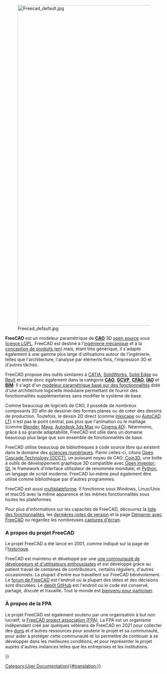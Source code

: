 <languages/>
{{Docnav/fr
|[[Online Help Startpage/fr|Bienvenue]]
|[[Feature list/fr|Fonctionnalités]]
}}

[[Image:Freecad default.jpg|1024px|center]] 

'''FreeCAD''' est un modeleur paramétrique de [https://fr.wikipedia.org/wiki/Conception_assist%C3%A9e_par_ordinateur '''CAO'''] 3D [https://fr.wikipedia.org/wiki/Open_source open source] sous [[License/fr|licence LGPL]]. FreeCAD est destiné à l'[https://fr.wikipedia.org/wiki/G%C3%A9nie_m%C3%A9canique ingénierie mécanique] et à la [https://en.wikipedia.org/wiki/Product_design conception de produits (en)] mais, étant très générique, il s'adapte également à une gamme plus large d'utilisations autour de l'ingénierie, telles que l'architecture, l'analyse par éléments finis, l'impression 3D et d'autres tâches.

FreeCAD propose des outils similaires à [https://fr.wikipedia.org/wiki/CATIA CATIA], [https://fr.wikipedia.org/wiki/SolidWorks SolidWorks], [https://fr.wikipedia.org/wiki/Solid_Edge Solid Edge] ou [https://fr.wikipedia.org/wiki/Revit Revit] et entre donc également dans la catégorie [https://fr.wikipedia.org/wiki/Conception_assist%C3%A9e_par_ordinateur '''CAO'''], [https://fr.wikipedia.org/wiki/Gestion_du_cycle_de_vie_(produit) '''GCVP'''], [https://fr.wikipedia.org/wiki/Conception_et_fabrication_assist%C3%A9es_par_ordinateur '''CFAO'''], [https://fr.wikipedia.org/wiki/Ing%C3%A9nierie_assist%C3%A9e_par_ordinateur '''IAO'''] et [https://fr.wikipedia.org/wiki/Building_information_modeling '''BIM''']. Il s'agit d'un [https://en.wikipedia.org/wiki/Parametric_feature_based_modeler modeleur paramétrique basé sur des fonctionnalités] doté d'une architecture logicielle modulaire permettant de fournir des fonctionnalités supplémentaires sans modifier le système de base.

Comme beaucoup de logiciels de CAO, il possède de nombreux composants 2D afin de dessiner des formes planes ou de créer des dessins de production. Toutefois, le dessin 2D direct (comme [https://inkscape.org/ Inkscape] ou [https://fr.wikipedia.org/wiki/AutoCAD AutoCAD LT]) n'est pas le point central, pas plus que l'animation ou le maillage (comme [https://www.blender.org/ Blender], [https://fr.wikipedia.org/wiki/Autodesk_Maya Maya], [https://fr.wikipedia.org/wiki/Autodesk_3ds_Max Autodesk 3ds Max] ou [https://fr.wikipedia.org/wiki/Cinema_4D Cinema 4D]). Néanmoins, grâce à sa grande adaptabilité, FreeCAD est utile dans un domaine beaucoup plus large que son ensemble de fonctionnalités de base.

FreeCAD utilise beaucoup de bibliothèques à code source libre qui existent dans le domaine des [https://fr.wikipedia.org/wiki/Sciences_num%C3%A9riques sciences numériques]. Parmi celles-ci, citons [http://www.OpenCascade.org/ Open Cascade Technology (OCCT)], un puissant noyau de CAO; [https://github.com/coin3d/coin/wiki Coin3D], une boîte à outils de développement graphique 3D compatible avec [https://fr.wikipedia.org/wiki/Inventor_(biblioth%C3%A8que_logicielle) Open Inventor]; [https://www.qt.io/ Qt], le framework d'interface utilisateur de renommée mondiale; et [https://www.python.org/ Python], un langage de script moderne. FreeCAD lui-même peut également être utilisé comme bibliothèque par d'autres programmes.

FreeCAD est aussi [https://fr.wikipedia.org/wiki/Logiciel_multiplateforme multiplateforme]. Il fonctionne sous Windows, Linux/Unix et macOS avec la même apparence et les mêmes fonctionnalités sous toutes les plateformes.

Pour plus d'informations sur les capacités de FreeCAD, découvrez la [[Feature_list/fr|liste des fonctionnalités]], les [[Feature_list/fr#Notes de versions|dernières notes de version]] et la page [[Getting_started/fr|Démarrer avec FreeCAD]] ou regardez les nombreuses [[Screenshots/fr|captures d'écran]].

<span id="About_the_FreeCAD_project"></span>
===A propos du projet FreeCAD===

Le projet FreeCAD a été lancé en 2001, comme indiqué sur la page de l'[[history/fr|historique]]. 

FreeCAD est maintenu et développé par une [[contributors/fr|une communauté de développeurs et d'utilisateurs enthousiastes]] et est développé grâce au patient travail de centaines de contributeurs, certains réguliers, d'autres occasionnels. La plupart d'entre eux travaillent sur FreeCAD bénévolement. Le [https://forum.freecad.org forum de FreeCAD] est l'endroit où la plupart des idées et des décisions sont discutées. Le [https://github.com/FreeCAD/FreeCAD dépôt GitHub] est l'endroit où le code est conservé, partagé, discuté et travaillé. Tout le monde est [[Help_FreeCAD/fr|bienvenu pour participer]].

<span id="About_the_FPA"></span>
=== À propos de la FPA ===

Le projet FreeCAD est également soutenu par une organisation à but non lucratif, la [https://fpa.freecad.org FreeCAD project association (FPA)]. La FPA est un organisme indépendant créé par quelques vétérans de FreeCAD en 2021 pour collecter des [[donate/fr|dons]] et d'autres ressources pour soutenir le projet et sa communauté, pour aider à protéger cette communauté et lui permettre de continuer à se développer dans les meilleures conditions, et pour représenter le projet auprès d'autres instances telles que les entreprises et les institutions.


{{Docnav/fr
|[[Online Help Startpage/fr|Bienvenue]]
|[[Feature list/fr|Fonctionnalités]]
}}

{{Userdocnavi{{#translation:}}}}
[[Category:User Documentation{{#translation:}}]]